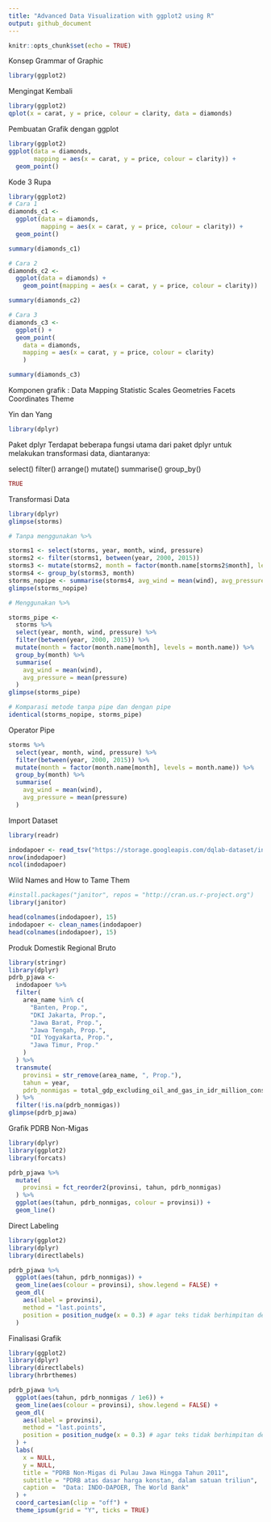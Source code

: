 ```yaml
---
title: "Advanced Data Visualization with ggplot2 using R"
output: github_document
---
```


```r
knitr::opts_chunk$set(echo = TRUE)
```


Konsep Grammar of Graphic
```r
library(ggplot2)
```
  
Mengingat Kembali
```r
library(ggplot2)
qplot(x = carat, y = price, colour = clarity, data = diamonds)
```

Pembuatan Grafik dengan ggplot
```r
library(ggplot2)
ggplot(data = diamonds,
       mapping = aes(x = carat, y = price, colour = clarity)) +
  geom_point()
```

Kode 3 Rupa
```r
library(ggplot2)
# Cara 1
diamonds_c1 <- 
  ggplot(data = diamonds,
         mapping = aes(x = carat, y = price, colour = clarity)) +
  geom_point()

summary(diamonds_c1)

# Cara 2
diamonds_c2 <- 
  ggplot(data = diamonds) +
	geom_point(mapping = aes(x = carat, y = price, colour = clarity))

summary(diamonds_c2)

# Cara 3
diamonds_c3 <- 
  ggplot() +
  geom_point(
	data = diamonds,
	mapping = aes(x = carat, y = price, colour = clarity)
	)

summary(diamonds_c3)
```

Komponen grafik :
Data
Mapping
Statistic
Scales
Geometries
Facets
Coordinates
Theme

Yin dan Yang
```r
library(dplyr)	
```

Paket dplyr
Terdapat beberapa fungsi utama dari paket dplyr untuk melakukan transformasi data, diantaranya:

select()
filter()
arrange()
mutate()
summarise()
group_by()

```r
TRUE
```

Transformasi Data
```r
library(dplyr)
glimpse(storms)

# Tanpa menggunakan %>% 

storms1 <- select(storms, year, month, wind, pressure)
storms2 <- filter(storms1, between(year, 2000, 2015))
storms3 <- mutate(storms2, month = factor(month.name[storms2$month], levels = month.name))
storms4 <- group_by(storms3, month)
storms_nopipe <- summarise(storms4, avg_wind = mean(wind), avg_pressure = mean(pressure))
glimpse(storms_nopipe)

# Menggunakan %>% 

storms_pipe <-
  storms %>%
  select(year, month, wind, pressure) %>%
  filter(between(year, 2000, 2015)) %>%
  mutate(month = factor(month.name[month], levels = month.name)) %>%
  group_by(month) %>%
  summarise(
    avg_wind = mean(wind),
    avg_pressure = mean(pressure)
  )
glimpse(storms_pipe) 

# Komparasi metode tanpa pipe dan dengan pipe
identical(storms_nopipe, storms_pipe) 
```

Operator Pipe
```r
storms %>%
  select(year, month, wind, pressure) %>%
  filter(between(year, 2000, 2015)) %>%
  mutate(month = factor(month.name[month], levels = month.name)) %>%
  group_by(month) %>%
  summarise(
    avg_wind = mean(wind),
    avg_pressure = mean(pressure)
  )
```

Import Dataset
```r
library(readr)

indodapoer <- read_tsv("https://storage.googleapis.com/dqlab-dataset/indodapoer.tsv.gz")
nrow(indodapoer)
ncol(indodapoer)
```

Wild Names and How to Tame Them
```r
#install.packages("janitor", repos = "http://cran.us.r-project.org")
library(janitor)

head(colnames(indodapoer), 15)
indodapoer <- clean_names(indodapoer)
head(colnames(indodapoer), 15)
```

Produk Domestik Regional Bruto
```r
library(stringr)
library(dplyr)
pdrb_pjawa <-
  indodapoer %>%
  filter(
    area_name %in% c(
      "Banten, Prop.",
      "DKI Jakarta, Prop.",
      "Jawa Barat, Prop.",
      "Jawa Tengah, Prop.",
      "DI Yogyakarta, Prop.",
      "Jawa Timur, Prop."
    )
  ) %>%
  transmute(
    provinsi = str_remove(area_name, ", Prop."),
    tahun = year,
    pdrb_nonmigas = total_gdp_excluding_oil_and_gas_in_idr_million_constant_price
  ) %>%
  filter(!is.na(pdrb_nonmigas))
glimpse(pdrb_pjawa)
```

Grafik PDRB Non-Migas
```r
library(dplyr)
library(ggplot2)
library(forcats)

pdrb_pjawa %>%
  mutate(
    provinsi = fct_reorder2(provinsi, tahun, pdrb_nonmigas)
  ) %>%
  ggplot(aes(tahun, pdrb_nonmigas, colour = provinsi)) +
  geom_line()

```

Direct Labeling
```r
library(ggplot2)
library(dplyr)
library(directlabels)

pdrb_pjawa %>% 
  ggplot(aes(tahun, pdrb_nonmigas)) +
  geom_line(aes(colour = provinsi), show.legend = FALSE) +
  geom_dl(
    aes(label = provinsi), 
    method = "last.points",
    position = position_nudge(x = 0.3) # agar teks tidak berhimpitan dengan garis
  )
```

Finalisasi Grafik
```r
library(ggplot2)
library(dplyr)
library(directlabels)
library(hrbrthemes)

pdrb_pjawa %>% 
  ggplot(aes(tahun, pdrb_nonmigas / 1e6)) +
  geom_line(aes(colour = provinsi), show.legend = FALSE) +
  geom_dl(
    aes(label = provinsi), 
    method = "last.points",
    position = position_nudge(x = 0.3) # agar teks tidak berhimpitan dengan garis
  ) +
  labs(
    x = NULL,
    y = NULL,
    title = "PDRB Non-Migas di Pulau Jawa Hingga Tahun 2011",
    subtitle = "PDRB atas dasar harga konstan, dalam satuan triliun",
    caption =  "Data: INDO-DAPOER, The World Bank"
  ) +
  coord_cartesian(clip = "off") +
  theme_ipsum(grid = "Y", ticks = TRUE)

```

